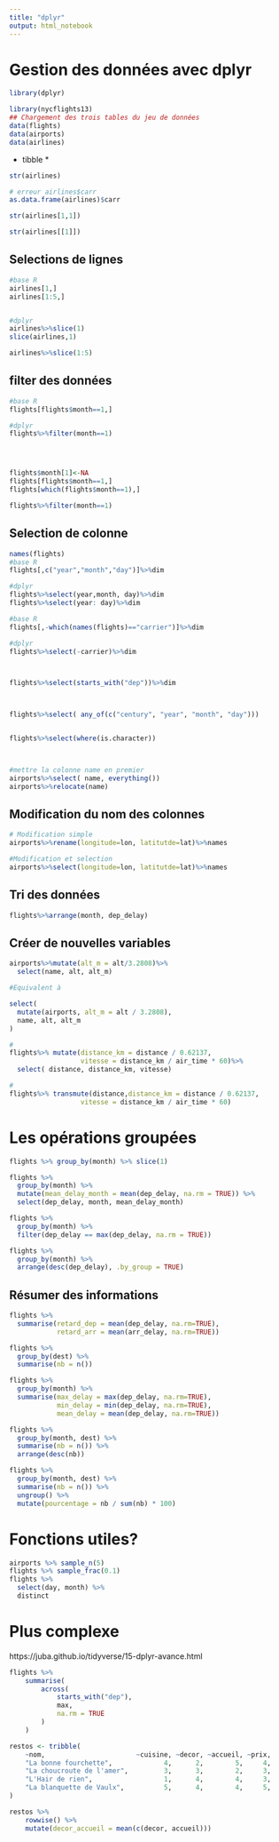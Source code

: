 ```yaml
---
title: "dplyr"
output: html_notebook
---
```


# Gestion des données avec dplyr

```r
library(dplyr)
```



```r
library(nycflights13)
## Chargement des trois tables du jeu de données
data(flights)
data(airports)
data(airlines)
```

 * tibble * 

```r
str(airlines)
```


```r
# erreur airlines$carr
as.data.frame(airlines)$carr
```
```r
str(airlines[1,1])
```
```r
str(airlines[[1]])
```
## Selections de lignes

```r
#base R
airlines[1,]
airlines[1:5,]


#dplyr
airlines%>%slice(1)
slice(airlines,1)

airlines%>%slice(1:5)

```

## filter des données

```r
#base R
flights[flights$month==1,]

#dplyr
flights%>%filter(month==1)




flights$month[1]<-NA
flights[flights$month==1,]
flights[which(flights$month==1),]

flights%>%filter(month==1)
```

## Selection de colonne

```r
names(flights)
#base R
flights[,c("year","month","day")]%>%dim

#dplyr
flights%>%select(year,month, day)%>%dim
flights%>%select(year: day)%>%dim

#base R
flights[,-which(names(flights)=="carrier")]%>%dim

#dplyr
flights%>%select(-carrier)%>%dim



flights%>%select(starts_with("dep"))%>%dim



flights%>%select( any_of(c("century", "year", "month", "day")))


flights%>%select(where(is.character))



#mettre la colonne name en premier
airports%>%select( name, everything())
airports%>%relocate(name)
```


## Modification du nom des colonnes

```r
# Modification simple
airports%>%rename(longitude=lon, latitutde=lat)%>%names

#Modification et selection
airports%>%select(longitude=lon, latitutde=lat)%>%names

```
## Tri des données

```r
flights%>%arrange(month, dep_delay)
```

## Créer de nouvelles variables 


```r
airports%>%mutate(alt_m = alt/3.2808)%>%
  select(name, alt, alt_m)

#Equivalent à 

select(
  mutate(airports, alt_m = alt / 3.2808),
  name, alt, alt_m
)

```


```r
#
flights%>% mutate(distance_km = distance / 0.62137,
                  vitesse = distance_km / air_time * 60)%>%
  select( distance, distance_km, vitesse)
```

```r
#
flights%>% transmute(distance,distance_km = distance / 0.62137,
                  vitesse = distance_km / air_time * 60)
```



# Les opérations groupées

```r
flights %>% group_by(month) %>% slice(1)
```



```r
flights %>% 
  group_by(month) %>% 
  mutate(mean_delay_month = mean(dep_delay, na.rm = TRUE)) %>% 
  select(dep_delay, month, mean_delay_month)
```


```r
flights %>% 
  group_by(month) %>% 
  filter(dep_delay == max(dep_delay, na.rm = TRUE))
```


```r
flights %>% 
  group_by(month) %>% 
  arrange(desc(dep_delay), .by_group = TRUE)
```


## Résumer des informations

```r
flights %>% 
  summarise(retard_dep = mean(dep_delay, na.rm=TRUE),
            retard_arr = mean(arr_delay, na.rm=TRUE))
```
```r
flights %>%
  group_by(dest) %>%
  summarise(nb = n())
```


```r
flights %>%
  group_by(month) %>%
  summarise(max_delay = max(dep_delay, na.rm=TRUE),
            min_delay = min(dep_delay, na.rm=TRUE),
            mean_delay = mean(dep_delay, na.rm=TRUE))
```

```r
flights %>%
  group_by(month, dest) %>%
  summarise(nb = n()) %>%
  arrange(desc(nb))
```



```r
flights %>%
  group_by(month, dest) %>%
  summarise(nb = n()) %>% 
  ungroup() %>% 
  mutate(pourcentage = nb / sum(nb) * 100)
```



# Fonctions utiles?

```r
airports %>% sample_n(5)
flights %>% sample_frac(0.1)
flights %>%
  select(day, month) %>%
  distinct
```


# Plus complexe
https://juba.github.io/tidyverse/15-dplyr-avance.html

```r

flights %>%
    summarise(
        across(
            starts_with("dep"),
            max,
            na.rm = TRUE
        )
    )
```

```r
restos <- tribble(
    ~nom,                       ~cuisine, ~decor, ~accueil, ~prix,
    "La bonne fourchette",             4,      2,        5,     4,
    "La choucroute de l'amer",         3,      3,        2,     3,
    "L'Hair de rien",                  1,      4,        4,     3,
    "La blanquette de Vaulx",          5,      4,        4,     5,
)
```


```r
restos %>%
    rowwise() %>%
    mutate(decor_accueil = mean(c(decor, accueil)))
```
